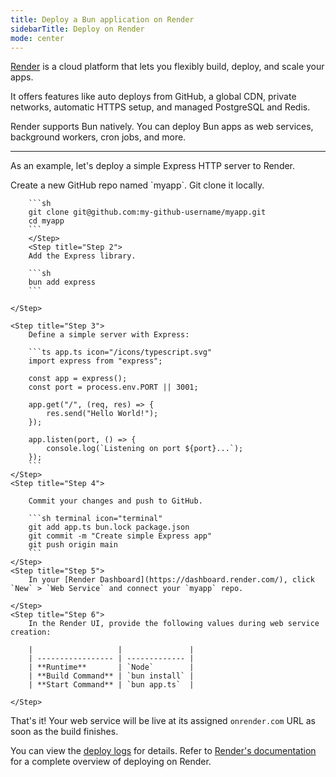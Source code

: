 ```yaml
---
title: Deploy a Bun application on Render
sidebarTitle: Deploy on Render
mode: center
---
```


[Render](https://render.com/) is a cloud platform that lets you flexibly build, deploy, and scale your apps.

It offers features like auto deploys from GitHub, a global CDN, private networks, automatic HTTPS setup, and managed PostgreSQL and Redis.

Render supports Bun natively. You can deploy Bun apps as web services, background workers, cron jobs, and more.

---

As an example, let's deploy a simple Express HTTP server to Render.

<Steps>
	<Step title="Step 1">
		Create a new GitHub repo named `myapp`. Git clone it locally.

    	```sh
    	git clone git@github.com:my-github-username/myapp.git
    	cd myapp
    	```
    	</Step>
    	<Step title="Step 2">
    	Add the Express library.

    	```sh
    	bun add express
    	```

    </Step>

    <Step title="Step 3">
    	Define a simple server with Express:

    	```ts app.ts icon="/icons/typescript.svg"
    	import express from "express";

    	const app = express();
    	const port = process.env.PORT || 3001;

    	app.get("/", (req, res) => {
    		res.send("Hello World!");
    	});

    	app.listen(port, () => {
    		console.log(`Listening on port ${port}...`);
    	});
    	```
    </Step>
    <Step title="Step 4">

    	Commit your changes and push to GitHub.

    	```sh terminal icon="terminal"
    	git add app.ts bun.lock package.json
    	git commit -m "Create simple Express app"
    	git push origin main
    	```
    </Step>
    <Step title="Step 5">
    	In your [Render Dashboard](https://dashboard.render.com/), click `New` > `Web Service` and connect your `myapp` repo.

    </Step>
    <Step title="Step 6">
    	In the Render UI, provide the following values during web service creation:

    	|                   |               |
    	| ----------------- | ------------- |
    	| **Runtime**       | `Node`        |
    	| **Build Command** | `bun install` |
    	| **Start Command** | `bun app.ts`  |

    </Step>

</Steps>

That's it! Your web service will be live at its assigned `onrender.com` URL as soon as the build finishes.

You can view the [deploy logs](https://docs.render.com/logging#logs-for-an-individual-deploy-or-job) for details. Refer to [Render's documentation](https://docs.render.com/deploys) for a complete overview of deploying on Render.
